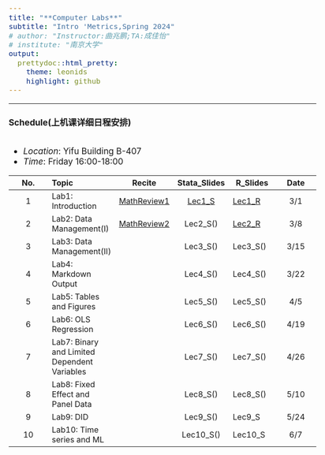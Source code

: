 ```yaml
---
title: "**Computer Labs**"
subtitle: "Intro 'Metrics,Spring 2024"
# author: "Instructor:曲兆鹏;TA:成佳怡"
# institute: "南京大学"
output:
  prettydoc::html_pretty:
    theme: leonids
    highlight: github
---
```


```{=html}
<style type="text/css">
  body{
  font-size: 13pt;
}
</style>
```

------------------------------------------------------------------------

#### Schedule(上机课详细日程安排)

::: callout-tip
## 

-   *Location*: Yifu Building B-407
-   *Time*: Friday 16:00-18:00
:::

| No. | Topic                                        | Recite                                                                            |                                      Stata_Slides                                       | R_Slides                                                                 | Date |
|:----------:|:-----------|------------|:----------:|------------|:----------:|
|  1  | Lab1: Introduction                           | [MathReview1](https://byelenin.github.io/Metrics_2023/Labs/Math/Recite1_2024.pdf) | [Lec1_S](https://byelenin.github.io/Metrics_2023/Labs/Stata_2024/Lec1_Introduction.pdf) | [Lec1_R](https://byelenin.github.io/Metrics_2023/Labs/R/R_Lab1_2022.pdf) | 3/1  |
|  2  | Lab2: Data Management(I)                     | [MathReview2](https://byelenin.github.io/Metrics_2023/Labs/Math/Recite2_2024.pdf)                                                                   |                                        Lec2_S()                                         |     [Lec2_R](https://byelenin.github.io/Metrics_2023/Labs/R/R_Lab2_2022.pdf)                                                                 | 3/8  |
|  3  | Lab3: Data Management(II)                    |                                                                                   |                                        Lec3_S()                                         | Lec3_S()                                                                 | 3/15 |
|  4  | Lab4: Markdown Output                        |                                                                                   |                                        Lec4_S()                                         | Lec4_S()                                                                 | 3/22 |
|  5  | Lab5: Tables and Figures                     |                                                                                   |                                        Lec5_S()                                         | Lec5_S()                                                                 | 4/5  |
|  6  | Lab6: OLS Regression                         |                                                                                   |                                        Lec6_S()                                         | Lec6_S()                                                                 | 4/19 |
|  7  | Lab7: Binary and Limited Dependent Variables |                                                                                   |                                        Lec7_S()                                         | Lec7_S()                                                                 | 4/26 |
|  8  | Lab8: Fixed Effect and Panel Data            |                                                                                   |                                        Lec8_S()                                         | Lec8_S()                                                                 | 5/10 |
|  9  | Lab9: DID                                    |                                                                                   |                                        Lec9_S()                                         | Lec9_S                                                                   | 5/24 |
| 10  | Lab10: Time series and ML                    |                                                                                   |                                        Lec10_S()                                        | Lec10_S                                                                  | 6/7  |
